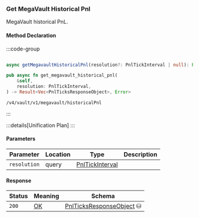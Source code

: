 ### Get MegaVault Historical Pnl

MegaVault historical PnL.

#### Method Declaration

:::code-group

```python [Python]

```

```typescript [TypeScript]
async getMegavaultHistoricalPnl(resolution?: PnlTickInterval | null): Promise<Data>
```

```rust [Rust]
pub async fn get_megavault_historical_pnl(
    &self,
    resolution: PnlTickInterval,
) -> Result<Vec<PnlTicksResponseObject>, Error>
```

```url [API]
/v4/vault/v1/megavault/historicalPnl
```

:::

:::details[Unification Plan]
:::

#### Parameters

| Parameter           | Location | Type               | Description                                                           |
| ------------------- | -------- | ------------------ | --------------------------------------------------------------------- |
| `resolution`           | query    | [PnlTickInterval]                              |

#### Response

| Status | Meaning     | Schema                          |
| ------ | ----------- | ------------------------------- |
| `200`  | [OK]        | [PnlTicksResponseObject] ⛁ |

[PnlTickInterval]: /types/pnl_tick_interval
[OK]: /types/ok 
[PnlTicksResponseObject]: /types/pnl_ticks_response_object